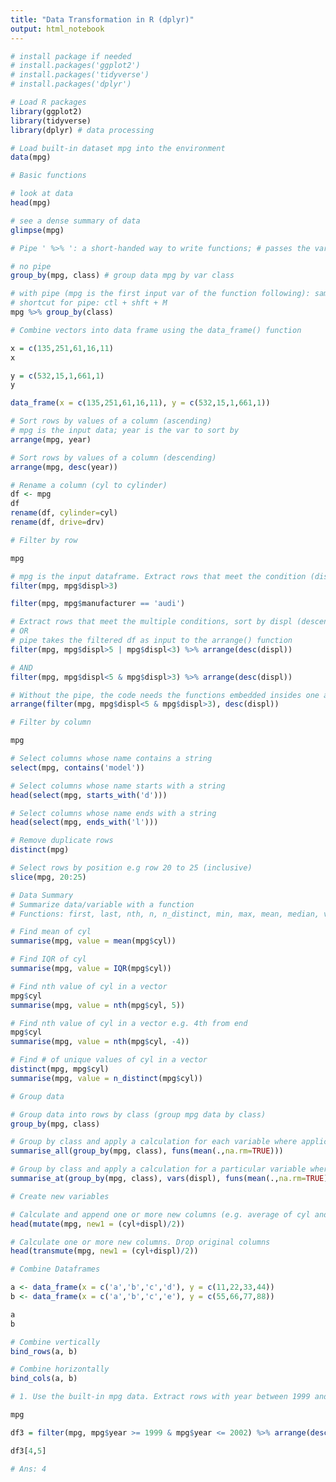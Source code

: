 ---
title: "Data Transformation in R (dplyr)"
output: html_notebook
---
 
```{r}
# install package if needed 
# install.packages('ggplot2')
# install.packages('tidyverse')
# install.packages('dplyr')
```

```{r}
# Load R packages
library(ggplot2)
library(tidyverse)
library(dplyr) # data processing 

```

```{r}
# Load built-in dataset mpg into the environment
data(mpg)

```

```{r}
# Basic functions 

# look at data 
head(mpg)

# see a dense summary of data
glimpse(mpg)

```

```{r}
# Pipe ' %>% ': a short-handed way to write functions; # passes the variable on the left as the first parameter of the function on the right

# no pipe
group_by(mpg, class) # group data mpg by var class

# with pipe (mpg is the first input var of the function following): same as group_by(mpg, class)
# shortcut for pipe: ctl + shft + M 
mpg %>% group_by(class) 

```

```{r}
# Combine vectors into data frame using the data_frame() function

x = c(135,251,61,16,11)
x

y = c(532,15,1,661,1)
y

data_frame(x = c(135,251,61,16,11), y = c(532,15,1,661,1))

```

```{r}
# Sort rows by values of a column (ascending)
# mpg is the input data; year is the var to sort by 
arrange(mpg, year)

# Sort rows by values of a column (descending)
arrange(mpg, desc(year))


```
```{r}
# Rename a column (cyl to cylinder)
df <- mpg
df
rename(df, cylinder=cyl)
rename(df, drive=drv)

```

```{r}
# Filter by row 

mpg

# mpg is the input dataframe. Extract rows that meet the condition (displ>3)
filter(mpg, mpg$displ>3)

filter(mpg, mpg$manufacturer == 'audi')

# Extract rows that meet the multiple conditions, sort by displ (descending)
# OR
# pipe takes the filtered df as input to the arrange() function
filter(mpg, mpg$displ>5 | mpg$displ<3) %>% arrange(desc(displ))

# AND
filter(mpg, mpg$displ<5 & mpg$displ>3) %>% arrange(desc(displ))

# Without the pipe, the code needs the functions embedded insides one another
arrange(filter(mpg, mpg$displ<5 & mpg$displ>3), desc(displ))

```


```{r}
# Filter by column

mpg

# Select columns whose name contains a string
select(mpg, contains('model'))

# Select columns whose name starts with a string
head(select(mpg, starts_with('d')))

# Select columns whose name ends with a string
head(select(mpg, ends_with('l')))

```

```{r}
# Remove duplicate rows
distinct(mpg)

```

```{r}
# Select rows by position e.g row 20 to 25 (inclusive)
slice(mpg, 20:25)

```

```{r}
# Data Summary
# Summarize data/variable with a function
# Functions: first, last, nth, n, n_distinct, min, max, mean, median, var, sd, IQR, etc

# Find mean of cyl
summarise(mpg, value = mean(mpg$cyl))

# Find IQR of cyl
summarise(mpg, value = IQR(mpg$cyl))

# Find nth value of cyl in a vector
mpg$cyl
summarise(mpg, value = nth(mpg$cyl, 5))

# Find nth value of cyl in a vector e.g. 4th from end
mpg$cyl
summarise(mpg, value = nth(mpg$cyl, -4))

# Find # of unique values of cyl in a vector
distinct(mpg, mpg$cyl)
summarise(mpg, value = n_distinct(mpg$cyl))


```

```{r}
# Group data

# Group data into rows by class (group mpg data by class) 
group_by(mpg, class)

# Group by class and apply a calculation for each variable where applicable (group mpg data by class, calculate mean of var) 
summarise_all(group_by(mpg, class), funs(mean(.,na.rm=TRUE)))

# Group by class and apply a calculation for a particular variable where applicable (group mpg data by class, calculate mean of 'displ' var) 
summarise_at(group_by(mpg, class), vars(displ), funs(mean(.,na.rm=TRUE)))

```

```{r}
# Create new variables 

# Calculate and append one or more new columns (e.g. average of cyl and displ)
head(mutate(mpg, new1 = (cyl+displ)/2))

# Calculate one or more new columns. Drop original columns
head(transmute(mpg, new1 = (cyl+displ)/2))

```

```{r}
# Combine Dataframes

a <- data_frame(x = c('a','b','c','d'), y = c(11,22,33,44))
b <- data_frame(x = c('a','b','c','e'), y = c(55,66,77,88))

a 
b

# Combine vertically
bind_rows(a, b)

# Combine horizontally
bind_cols(a, b)

```


```{r}
# 1. Use the built-in mpg data. Extract rows with year between 1999 and 2002 inclusive. Sort by the variable cty (descending). What is the value at index [4, 5]?

mpg

df3 = filter(mpg, mpg$year >= 1999 & mpg$year <= 2002) %>% arrange(desc(cty))

df3[4,5]

# Ans: 4 

```

